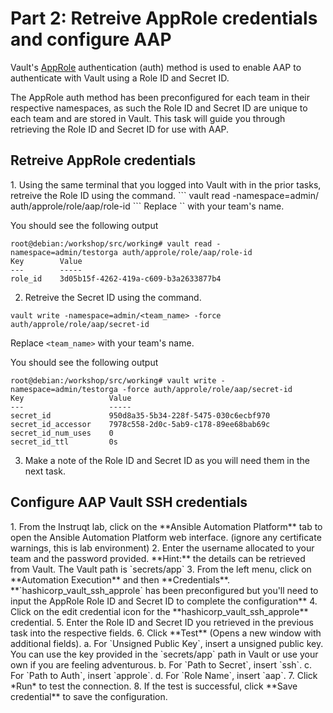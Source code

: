 # Part 2: Retreive AppRole credentials and configure AAP

Vault's [AppRole](https://www.vaultproject.io/docs/auth/approle) authentication (auth) method is used to enable AAP to authenticate with Vault using a Role ID and Secret ID.

The AppRole auth method has been preconfigured for each team in their respective namespaces, as such the Role ID and Secret ID are unique to each team and are stored in Vault. This task will guide you through retrieving the Role ID and Secret ID for use with AAP. 

## Retreive AppRole credentials

<Task id="read_aap_creds">
1. Using the same terminal that you logged into Vault with in the prior tasks, retreive the Role ID using the command. 
```
vault read -namespace=admin/<team_name> auth/approle/role/aap/role-id
```
Replace `<team_name>` with your team's name.

You should see the following output
```
root@debian:/workshop/src/working# vault read -namespace=admin/testorga auth/approle/role/aap/role-id
Key        Value
---        -----
role_id    3d05b15f-4262-419a-c609-b3a2633877b4
```
2. Retreive the Secret ID using the command. 
```
vault write -namespace=admin/<team_name> -force auth/approle/role/aap/secret-id
```
Replace `<team_name>` with your team's name.

You should see the following output
```
root@debian:/workshop/src/working# vault write -namespace=admin/testorga -force auth/approle/role/aap/secret-id
Key                   Value
---                   -----
secret_id             950d8a35-5b34-228f-5475-030c6ecbf970
secret_id_accessor    7978c558-2d0c-5ab9-c178-89ee68bab69c
secret_id_num_uses    0
secret_id_ttl         0s
```
3. Make a note of the Role ID and Secret ID as you will need them in the next task.
</Task>

## Configure AAP Vault SSH credentials

<Task id="configure_aap_vault_creds">
1. From the Instruqt lab, click on the **Ansible Automation Platform** tab to open the Ansible Automation Platform web interface. (ignore any certificate warnings, this is lab environment)
2. Enter the username allocated to your team and the password provided. **Hint:** the details can be retrieved from Vault. The Vault path is `secrets/app`
3. From the left menu, click on **Automation Execution** and then **Credentials**.
**`hashicorp_vault_ssh_approle` has been preconfigured but you'll need to input the AppRole Role ID and Secret ID to complete the configuration**
4. Click on the edit credential icon for the **hashicorp_vault_ssh_approle** credential.
5. Enter the Role ID and Secret ID you retrieved in the previous task into the respective fields.
6. Click **Test** (Opens a new window with additional fields).
    a. For `Unsigned Public Key`, insert a unsigned public key. You can use the key provided in the `secrets/app` path in Vault or use your own if you are feeling adventurous.
    b. For `Path to Secret`, insert `ssh`.
    c. For `Path to Auth`, insert `approle`.
    d. For `Role Name`, insert `aap`.
7. Click *Run* to test the connection.
8. If the test is successful, click **Save credential** to save the configuration.
</Task>